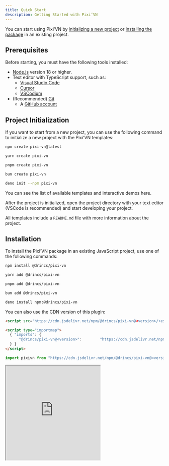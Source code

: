 ```yaml
---
title: Quick Start
description: Getting Started with Pixi’VN
---
```


You can start using Pixi’VN by [initializing a new project](#project-initialization) or [installing the package](#installation) in an existing project.

## Prerequisites

Before starting, you must have the following tools installed:

* [Node.js](https://nodejs.org/) version 18 or higher.
* Text editor with TypeScript support, such as:
  * [Visual Studio Code](https://code.visualstudio.com/)
  * [Cursor](https://www.cursor.com/)
  * [VSCodium](https://vscodium.com/)
* (Recommended) [Git](https://git-scm.com/)
  * A [GitHub account](https://github.com/)

## Project Initialization

If you want to start from a new project, you can use the following command to initialize a new project with the Pixi’VN templates:

```sh tab="npm"
npm create pixi-vn@latest
```

```sh tab="yarn"
yarn create pixi-vn
```

```sh tab="pnpm"
pnpm create pixi-vn
```

```sh tab="bun"
bun create pixi-vn
```

```sh tab="deno"
deno init --npm pixi-vn
```

You can see the list of available templates and interactive demos <DynamicLink href="/start/templates">here</DynamicLink>.

After the project is initialized, open the project directory with your text editor (VSCode is recommended) and start developing your project.

All templates include a `README.md` file with more information about the project.

## Installation

To install the Pixi’VN package in an existing JavaScript project, use one of the following commands:

```sh tab="npm"
npm install @drincs/pixi-vn
```

```sh tab="yarn"
yarn add @drincs/pixi-vn
```

```sh tab="pnpm"
pnpm add @drincs/pixi-vn
```

```sh tab="bun"
bun add @drincs/pixi-vn
```

```sh tab="deno"
deno install npm:@drincs/pixi-vn
```

<Accordions>

<Accordion title="CDN version" id="cdn-installation">

You can also use the CDN version of this plugin:

```html tab="script tag" title="index.html"
<script src="https://cdn.jsdelivr.net/npm/@drincs/pixi-vn@<version>/+esm"></script>
```

```html tab="map import" title="index.html"
<script type="importmap">
  { "imports": {
      "@drincs/pixi-vn@<version>":        "https://cdn.jsdelivr.net/npm/@drincs/pixi-vn/+esm"
  } }
</script>
```

```js tab="js import" title="index.js"
import pixivn from "https://cdn.jsdelivr.net/npm/@drincs/pixi-vn@<version>/+esm";
```

<iframe src="https://codepen.io/BlackRam-oss/embed/oNrqgNd?default-tab=js%2Cresult"
  height="300"
  style={{
    width: "100%",
  }}
  title="Pixi’VN"
  loading="lazy"
  allowFullScreen={true}
/>

</Accordion>

</Accordions>

Now you must [initialize Pixi’VN](#project-initialization) before using the engine. For example, you can add the following code to `main.ts` or `index.ts` (depending on your project configuration).

### Initialize

Before using the Pixi’VN engine, you must initialize the game. You can do this by calling the `Game.init` method.

This function has the following parameters:

* `element`: The HTML element to append the canvas to.
* `options`: Equivalent to the options you can use when initializing a [PixiJS Application](https://pixijs.com/8.x/guides/basics#creating-an-application). The following options are mandatory:
  * `width`: The width of the canvas.
  * `height`: The height of the canvas.
* `devtoolsOptions`: Equivalent to the options you can use when initializing the <DynamicLink href="/start/canvas#use-pixijs-devtools-with-pixivn">PixiJS Devtools</DynamicLink>.

```ts title="src/main.tsx"
import { Game } from "@drincs/pixi-vn";

// Canvas setup with PIXI
const body = document.body
if (!body) {
    throw new Error('body element not found')
}

Game.init(body, {
    height: 1080,
    width: 1920,
    backgroundColor: "#303030",
}).then(() => {
    // ...
});

// read more here: https://pixi-vn.web.app/start/other-narrative-features.html#how-manage-the-end-of-the-game
Game.onEnd(async (props) => {
    Game.clear();
    props.navigate("/");
});

Game.onError((type, error, { notify }) => {
    notify("allert_error_occurred");
});
```

```html title="index.html"
<!doctype html>
<html lang="en">
  <head>
    <meta charset="UTF-8" />
    <meta name="viewport" content="width=device-width, initial-scale=1.0" />
    <title>Game</title>
  </head>
  <body>
    <div id="root"></div>
    <script type="module" src="/src/main.ts"></script>
  </body>
</html>
```
